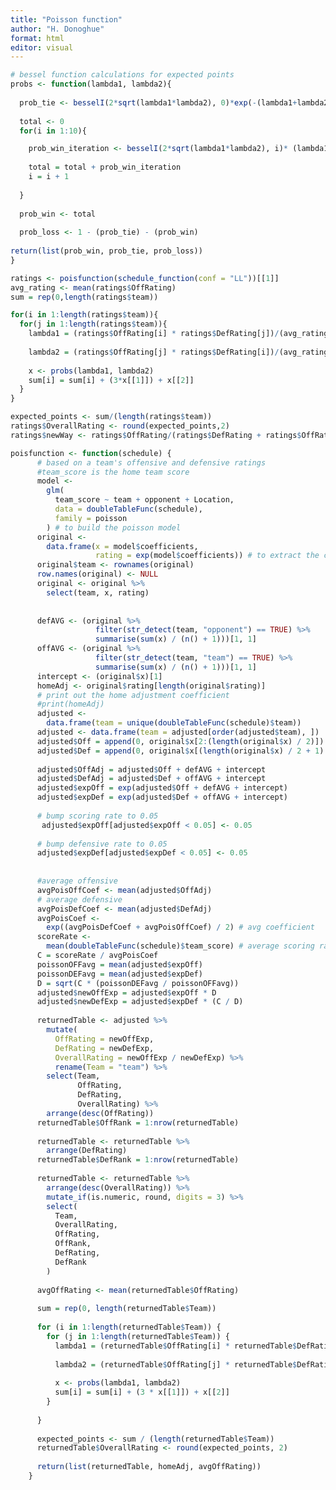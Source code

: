 ```yaml
---
title: "Poisson function"
author: "H. Donoghue"
format: html
editor: visual
---
```


```r
# bessel function calculations for expected points
probs <- function(lambda1, lambda2){
  
  prob_tie <- besselI(2*sqrt(lambda1*lambda2), 0)*exp(-(lambda1+lambda2))
  
  total <- 0
  for(i in 1:10){

    prob_win_iteration <- besselI(2*sqrt(lambda1*lambda2), i)* (lambda1/lambda2)^(i/2) *exp(-(lambda1+lambda2))
    
    total = total + prob_win_iteration
    i = i + 1
    
  }
  
  prob_win <- total
  
  prob_loss <- 1 - (prob_tie) - (prob_win)
  
return(list(prob_win, prob_tie, prob_loss))
}
```

```r
ratings <- poisfunction(schedule_function(conf = "LL"))[[1]]
avg_rating <- mean(ratings$OffRating)
sum = rep(0,length(ratings$team))

for(i in 1:length(ratings$team)){
  for(j in 1:length(ratings$team)){
    lambda1 = (ratings$OffRating[i] * ratings$DefRating[j])/(avg_rating)
    
    lambda2 = (ratings$OffRating[j] * ratings$DefRating[i])/(avg_rating)
    
    x <- probs(lambda1, lambda2)
    sum[i] = sum[i] + (3*x[[1]]) + x[[2]]
  }
}

expected_points <- sum/(length(ratings$team))
ratings$OverallRating <- round(expected_points,2)
ratings$newWay <- ratings$OffRating/(ratings$DefRating + ratings$OffRating)
```

```r
poisfunction <- function(schedule) {
      # based on a team's offensive and defensive ratings
      #team_score is the home team score
      model <-
        glm(
          team_score ~ team + opponent + Location,
          data = doubleTableFunc(schedule),
          family = poisson
        ) # to build the poisson model
      original <-
        data.frame(x = model$coefficients,
                   rating = exp(model$coefficients)) # to extract the coefficients
      original$team <- rownames(original)
      row.names(original) <- NULL
      original <- original %>%
        select(team, x, rating)
      
      
      defAVG <- (original %>%
                   filter(str_detect(team, "opponent") == TRUE) %>%
                   summarise(sum(x) / (n() + 1)))[1, 1]
      offAVG <- (original %>%
                   filter(str_detect(team, "team") == TRUE) %>%
                   summarise(sum(x) / (n() + 1)))[1, 1]
      intercept <- (original$x)[1]
      homeAdj <- original$rating[length(original$rating)]
      # print out the home adjustment coefficient
      #print(homeAdj)
      adjusted <-
        data.frame(team = unique(doubleTableFunc(schedule)$team))
      adjusted <- data.frame(team = adjusted[order(adjusted$team), ])
      adjusted$Off = append(0, original$x[2:(length(original$x) / 2)])
      adjusted$Def = append(0, original$x[(length(original$x) / 2 + 1):(length(original$x) -
                                                                          1)])
      adjusted$OffAdj = adjusted$Off + defAVG + intercept
      adjusted$DefAdj = adjusted$Def + offAVG + intercept
      adjusted$expOff = exp(adjusted$Off + defAVG + intercept)
      adjusted$expDef = exp(adjusted$Def + offAVG + intercept)
      
      # bump scoring rate to 0.05
       adjusted$expOff[adjusted$expOff < 0.05] <- 0.05
      
      # bump defensive rate to 0.05
      adjusted$expDef[adjusted$expDef < 0.05] <- 0.05
      
      
      #average offensive
      avgPoisOffCoef <- mean(adjusted$OffAdj)
      # average defensive
      avgPoisDefCoef <- mean(adjusted$DefAdj)
      avgPoisCoef <-
        exp((avgPoisDefCoef + avgPoisOffCoef) / 2) # avg coefficient
      scoreRate <-
        mean(doubleTableFunc(schedule)$team_score) # average scoring rate
      C = scoreRate / avgPoisCoef
      poissonOFFavg = mean(adjusted$expOff)
      poissonDEFavg = mean(adjusted$expDef)
      D = sqrt(C * (poissonDEFavg / poissonOFFavg))
      adjusted$newOffExp = adjusted$expOff * D
      adjusted$newDefExp = adjusted$expDef * (C / D)
      
      returnedTable <- adjusted %>%
        mutate(
          OffRating = newOffExp,
          DefRating = newDefExp,
          OverallRating = newOffExp / newDefExp) %>%
          rename(Team = "team") %>%
        select(Team,
               OffRating,
               DefRating,
               OverallRating) %>%
        arrange(desc(OffRating))
      returnedTable$OffRank = 1:nrow(returnedTable)
      
      returnedTable <- returnedTable %>%
        arrange(DefRating)
      returnedTable$DefRank = 1:nrow(returnedTable)
      
      returnedTable <- returnedTable %>%
        arrange(desc(OverallRating)) %>%
        mutate_if(is.numeric, round, digits = 3) %>%
        select(
          Team,
          OverallRating,
          OffRating,
          OffRank,
          DefRating,
          DefRank
        )
      
      avgOffRating <- mean(returnedTable$OffRating)
      
      sum = rep(0, length(returnedTable$Team))
      
      for (i in 1:length(returnedTable$Team)) {
        for (j in 1:length(returnedTable$Team)) {
          lambda1 = (returnedTable$OffRating[i] * returnedTable$DefRating[j]) / (avgOffRating)
          
          lambda2 = (returnedTable$OffRating[j] * returnedTable$DefRating[i]) / (avgOffRating)
          
          x <- probs(lambda1, lambda2)
          sum[i] = sum[i] + (3 * x[[1]]) + x[[2]]
        }
      
      }
      
      expected_points <- sum / (length(returnedTable$Team))
      returnedTable$OverallRating <- round(expected_points, 2)
      
      return(list(returnedTable, homeAdj, avgOffRating))
    }
```
